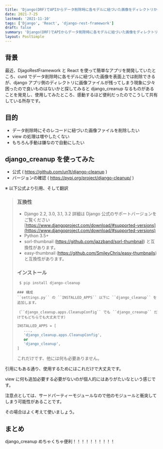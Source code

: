```yaml
---
title: 'Django(DRF)でAPIからデータ削除時に各モデルに紐づいた画像をディレクトリからも自動削除してくれるdjango_creanupが感動するほど便利だった件'
date: 2021-7-25
lastmod: '2021-11-10'
tags: ['Django', 'React', 'django-rest-framework']
draft: false
summary: 'Django(DRF)でAPIからデータ削除時に各モデルに紐づいた画像をディレクトリからも自動削除してくれるdjango_creanupが感動するほど便利だった件'
layout: PostSimple
---
```


## 背景

最近、DjagoRestFramework と React を使って簡単なアプリを開発していたところ、curd でデータ削除時に各モデルに紐づいた画像を表面上では削除できるが、django アプリ側のディレクトリに画像ファイルが残ってしまう現象に少々困ったので良いものはないかと探してみると django_creanup なるものがあることを発見し、使用してみたところ、感動するほど便利だったのでこうして共有している所存です。

## 目的

- データ削除時にそのレコードに紐づいた画像ファイルを削除したい
- view の処理は増やしたくない
- もちろん手動は嫌なので自動にしたい

## django_creanup を使ってみた

- 公式 ( https://github.com/un1t/django-cleanup )
- バージョンの確認 ( https://pypi.org/project/django-cleanup/ )

※ 以下公式より引用、そして翻訳

> ### 互換性
>
> - Django 2.2, 3.0, 3.1, 3.2 詳細は Django 公式のサポートバージョンをご覧ください [https://www.djangoproject.com/download/#supported-versions](https://www.djangoproject.com/download/#supported-versions)
> - Python 3.5+
> - sorl-thumbnail (https://github.com/jazzband/sorl-thumbnail) と互換性があります。
> - easy-thumbnail (https://github.com/SmileyChris/easy-thumbnails) と互換性があります。
>
> ### インストール
>
> ```
>  $ pip install django-cleanup
> ```
>
> ```
> ### 構成
> ``settings.py`` の ``INSTALLED_APPS`` 以下に ``django_cleanup`` を追加します。
>
> （``django_cleanup.apps.CleanupConfig`` でも ``django_creanup`` だけでもどちらでも大丈夫です）
> ```
>
> ```python:settings.py
> INSTALLED_APPS = [
>    ...,
>    'django_cleanup.apps.CleanupConfig',
>    or
>    'django_cleanup',
> ]
> ```
>
> これだけです、他には何も必要ありません。

引用にもある通り、使用するためにはこれだけで大丈夫です。

view に何も追加必要する必要がないのが個人的にはありがたいなという感じです。

注意点としては、サードパーティーモジュールなので他のモジュールと衝突してしまう可能性があることです。

その場合はよく考えて使いましょう。

## まとめ

django_creanup めちゃくちゃ便利！！！！！！！！！！
